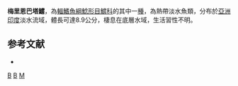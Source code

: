 {{Speciesbox 
| genus = Batasio
| species = merianiensis
| status = DD
| status_system = IUCN3.1
| authority = [[Chaudhuri|Chaudhuri]], 1913
| synonyms = *''Macrones merianiensis'', Chaudhuri, 1913 
}}
'''梅里恩巴塔鱨'''，為[[輻鰭魚綱|輻鰭魚綱]][[鯰形目|鯰形目]][[鱨科|鱨科]]的其中一[[種|種]]，為熱帶淡水魚類，分布於[[亞洲|亞洲]][[印度|印度]]淡水流域，體長可達8.9公分，棲息在底層水域，生活習性不明。

==参考文献==
*{{FishBase_species|genus=Batasio|species=merianiensis|year=2015|month=3}}

{{Taxonbar}}

[[Category:1913年描述的鱼类|B]]
[[Category:IUCN红色名录数据缺乏物种|B]]
[[Category:巴塔鱨屬|M]]